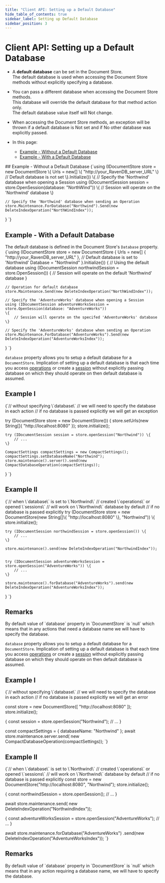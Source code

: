 ```yaml
---
title: "Client API: Setting up a Default Database"
hide_table_of_contents: true
sidebar_label: Setting up Default Database
sidebar_position: 3
---
```





# Client API: Setting up a Default Database
<LanguageSwitcher supportedLanguages={supportedLanguages} />
<LanguageContent language="csharp">

<Admonition type="note" title="">


* A **default database** can be set in the Document Store.  
The default database is used when accessing the Document Store methods without explicitly specifying a database.  

* You can pass a different database when accessing the Document Store methods.  
This database will override the default database for that method action only.  
The default database value itself will Not change.  

* When accessing the Document Store methods, an exception will be thrown if a default database is Not set and if No other database was 
explicitly passed.  

* In this page:  
  * [Example - Without a Default Database](../client-api/setting-up-default-database.mdx#example---without-a-default-database)  
  * [Example - With a Default Database](../client-api/setting-up-default-database.mdx#example---with-a-default-database)  
</Admonition>
## Example - Without a Default Database

<TabItem value="default_database_1" label="default_database_1">
<CodeBlock language="csharp">
{`using (IDocumentStore store = new DocumentStore
\{
    Urls = new[] \{ "http://your_RavenDB_server_URL" \}
    // Default database is not set
\}.Initialize())
\{
    // Specify the 'Northwind' database when opening a Session
    using (IDocumentSession session = store.OpenSession(database: "NorthWind"))
    \{
        // Session will operate on the 'Northwind' database
    \}

    // Specify the 'Northwind' database when sending an Operation
    store.Maintenance.ForDatabase("Northwind").Send(new DeleteIndexOperation("NorthWindIndex"));
\}
`}
</CodeBlock>
</TabItem>



## Example - With a Default Database

The default database is defined in the Document Store's `Database` property.
<TabItem value="default_database_2" label="default_database_2">
<CodeBlock language="csharp">
{`using (IDocumentStore store = new DocumentStore
\{
    Urls = new[] \{ "http://your_RavenDB_server_URL" \},
    // Default database is set to 'Northwind'
    Database = "Northwind"
\}.Initialize())
\{
    // Using the default database
    using (IDocumentSession northwindSession = store.OpenSession())
    \{
        // Session will operate on the default 'Northwind' database
    \}

    // Operation for default database
    store.Maintenance.Send(new DeleteIndexOperation("NorthWindIndex"));

    // Specify the 'AdventureWorks' database when opening a Session
    using (IDocumentSession adventureWorksSession = store.OpenSession(database: "AdventureWorks"))
    \{
        // Session will operate on the specifed 'AdventureWorks' database
    \}

    // Specify the 'AdventureWorks' database when sending an Operation
    store.Maintenance.ForDatabase("AdventureWorks").Send(new DeleteIndexOperation("AdventureWorksIndex"));
\}
`}
</CodeBlock>
</TabItem>



</LanguageContent>
<LanguageContent language="java">


`database` property allows you to setup a default database for a `DocumentStore`. Implication of setting up a default database is that each time you access [operations](../client-api/operations/what-are-operations.mdx) or create a [session](../client-api/session/what-is-a-session-and-how-does-it-work.mdx) without explicitly passing database on which they should operate on then default database is assumed.

## Example I

<TabItem value="default_database_1" label="default_database_1">
<CodeBlock language="java">
{`// without specifying \`database\`
// we will need to specify the database in each action
// if no database is passed explicitly we will get an exception

try (DocumentStore store = new DocumentStore()) \{
    store.setUrls(new String[]\{ "http://localhost:8080" \});
    store.initialize();

    try (IDocumentSession session = store.openSession("Northwind")) \{
        // ...
    \}

    CompactSettings compactSettings = new CompactSettings();
    compactSettings.setDatabaseName("Northwind");
    store.maintenance().server().send(new CompactDatabaseOperation(compactSettings));
\}
`}
</CodeBlock>
</TabItem>

## Example II

<TabItem value="default_database_2" label="default_database_2">
<CodeBlock language="java">
{`// when \`database\` is set to \`Northwind\`
// created \`operations\` or opened \`sessions\`
// will work on \`Northwind\` database by default
// if no database is passed explicitly
try (DocumentStore store = new DocumentStore(new String[]\{ "http://localhost:8080" \}, "Northwind")) \{
    store.initialize();

    try (IDocumentSession northwindSession = store.openSession()) \{
        // ...
    \}

    store.maintenance().send(new DeleteIndexOperation("NorthwindIndex"));


    try (IDocumentSession adventureWorksSession = store.openSession("AdventureWorks")) \{
        // ...
    \}

    store.maintenance().forDatabase("AdventureWorks").send(new DeleteIndexOperation("AdventureWorksIndex"));
\}
`}
</CodeBlock>
</TabItem>

## Remarks

<Admonition type="note" title="">
By default value of `database` property in `DocumentStore` is `null` which means that in any actions that need a database name we will have to specify the database.
</Admonition>


</LanguageContent>
<LanguageContent language="nodejs">


`database` property allows you to setup a default database for a `DocumentStore`. Implication of setting up a default database is that each time you access [operations](../client-api/operations/what-are-operations.mdx) or create a [session](../client-api/session/what-is-a-session-and-how-does-it-work.mdx) without explicitly passing database on which they should operate on then default database is assumed.

## Example I

<TabItem value="default_database_1" label="default_database_1">
<CodeBlock language="js">
{`// without specifying \`database\`
// we will need to specify the database in each action
// if no database is passed explicitly we will get an error

const store = new DocumentStore([ "http://localhost:8080" ]);
store.initialize();

\{
    const session = store.openSession("Northwind");
    // ...
\}

const compactSettings = \{ databaseName: "Northwind" \};
await store.maintenance.server.send(
    new CompactDatabaseOperation(compactSettings));
`}
</CodeBlock>
</TabItem>

## Example II

<TabItem value="default_database_2" label="default_database_2">
<CodeBlock language="js">
{`// when \`database\` is set to \`Northwind\`
// created \`operations\` or opened \`sessions\`
// will work on \`Northwind\` database by default
// if no database is passed explicitly
const store =  new DocumentStore("http://localhost:8080", "Northwind");
store.initialize();

\{
    const northwindSession = store.openSession();
    // ...
\}

await store.maintenance.send(
    new DeleteIndexOperation("NorthwindIndex"));

\{
    const adventureWorksSession = store.openSession("AdventureWorks");
    // ...
\}

await store.maintenance.forDatabase("AdventureWorks")
    .send(new DeleteIndexOperation("AdventureWorksIndex"));
`}
</CodeBlock>
</TabItem>

## Remarks

<Admonition type="note" title="">
By default value of `database` property in `DocumentStore` is `null` which means that in any action requiring a database name, we will have to specify the database.
</Admonition>


</LanguageContent>

<!---
### Client API
- [What is a Document Store](../client-api/what-is-a-document-store)
- [Creating a Document Store](../client-api/creating-document-store)
- [Setting up Authentication and Authorization](../client-api/setting-up-authentication-and-authorization)

### Studio
- [Creating a Database](../studio/server/databases/create-new-database/general-flow)

### Document Store
- [What is a Document Store](../client-api/what-is-a-document-store)
- [Creating a Document Store](../client-api/creating-document-store)
- [Setting up Authentication and Authorization](../client-api/setting-up-authentication-and-authorization)


-->